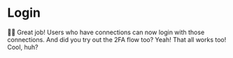 # Login

👨‍💼 Great job! Users who have connections can now login with those connections.
And did you try out the 2FA flow too? Yeah! That all works too! Cool, huh?
